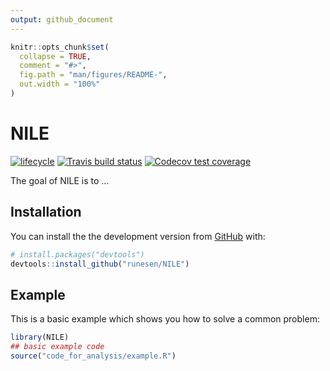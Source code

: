 ```yaml
---
output: github_document
---
```


<!-- README.md is generated from README.Rmd. Please edit that file -->

```r
knitr::opts_chunk$set(
  collapse = TRUE,
  comment = "#>",
  fig.path = "man/figures/README-",
  out.width = "100%"
)
```
# NILE

<!-- badges: start -->
[![lifecycle](https://img.shields.io/badge/lifecycle-maturing-blue.svg)](https://www.tidyverse.org/lifecycle/#maturing)
[![Travis build status](https://travis-ci.com/runesen/NILE.svg?branch=master)](https://travis-ci.com/runesen/NILE)
[![Codecov test coverage](https://codecov.io/gh/runesen/NILE/branch/master/graph/badge.svg)](https://codecov.io/gh/runesen/NILE?branch=master)
<!-- badges: end -->

The goal of NILE is to ...

## Installation

<!-- You can install the released version of NILE from [CRAN](https://CRAN.R-project.org) with: -->

<!-- ``` r -->
<!-- install.packages("NILE") -->
<!-- ``` -->

You can install the the development version from [GitHub](https://github.com/)
with:

``` r
# install.packages("devtools")
devtools::install_github("runesen/NILE")
```
## Example

This is a basic example which shows you how to solve a common problem:

```r
library(NILE)
## basic example code
source("code_for_analysis/example.R")

```

